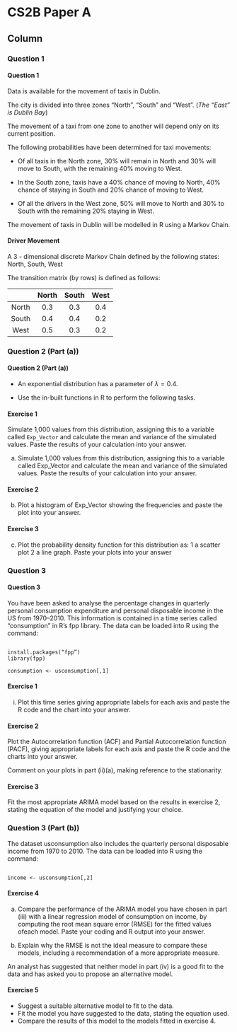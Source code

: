 
CS2B Paper A {data-navmenu="R for Risk Modelling and Survival Analysis"}
==============================================================

Column {.tabset}
--------------------------------


### Question 1
<h4> Question 1</h4>
Data is available for the movement of taxis in Dublin. 

The city is divided into three zones “North”, “South” and “West”. (*The “East” is Dublin Bay*)

The movement of a taxi from one zone to another will depend only on its current position. 

The following probabilities have been determined for taxi movements:


* Of all taxis in the North zone, 30% will remain in North and 30% will move to South, with the remaining 40% moving to West.

* In the South zone, taxis have a 40% chance of moving to North, 40% chance of staying in South and 20% chance of moving to West.

* Of all the drivers in the West zone, 50% will move to North and 30% to South with the remaining 20% staying in West.

The movement of taxis in Dublin will be modelled in R using a Markov Chain.



#### Driver Movement
A 3 - dimensional discrete Markov Chain defined by the following states:
North, South, West

The transition matrix (by rows) is defined as follows:

|| North | South | West |
| :----:| :----:|:----:|:----:|
|North | 0.3 | 0.3 | 0.4|
|South | 0.4 | 0.4 | 0.2|
|West | 0.5 | 0.3 | 0.2|

### Question 2 (Part (a))

<h4> Question 2 (Part (a)) </h4>
* An exponential distribution has a parameter of $\lambda = 0.4$.

* Use the in-built functions in R to perform the following tasks.



#### Exercise 1


Simulate 1,000 values from this distribution, assigning this to a variable called ``Exp_Vector`` and calculate the mean and variance of
the simulated values. Paste the results of your calculation into your answer.

(a) Simulate 1,000 values from this distribution, assigning this to a 
variable called Exp_Vector and calculate the mean and variance of 
the simulated values. Paste the results of your calculation into your 
answer.


#### Exercise 2
(b) Plot a histogram of Exp_Vector showing the frequencies and paste 
the plot into your answer.


#### Exercise 3
(c) Plot the probability density function for this distribution as:
 1 a scatter plot
 2 a line graph.
Paste your plots into your answer
 
 
 
### Question 3

<h4>Question 3</h4>
You have been asked to analyse the percentage changes in quarterly personal 
consumption expenditure and personal disposable income in the US from 1970–2010. 
This information is contained in a time series called “consumption” in R’s fpp library.
The data can be loaded into R using the command: 

<pre><code>
install.packages(“fpp”)
library(fpp)

consumption <- usconsumption[,1]
</code></pre>


#### Exercise 1

(i) Plot this time series giving appropriate labels for each axis and paste the R 
code and the chart into your answer. 

#### Exercise 2
Plot the Autocorrelation function (ACF) and Partial Autocorrelation 
function (PACF), giving appropriate labels for each axis and paste the R code and the charts into your answer. <p>
Comment on your plots in part (ii)(a), making reference to the stationarity. 

#### Exercise 3
Fit the most appropriate ARIMA model based on the results in exercise 2, 
stating the equation of the model and justifying your choice. 


### Question 3 (Part (b))

The dataset usconsumption also includes the quarterly personal disposable income from 1970 to 2010. The data can be loaded into R using the command:

<pre><code>
income <- usconsumption[,2]
</code></pre>

#### Exercise 4 
(a) Compare the performance of the ARIMA model you have chosen in 
part (iii) with a linear regression model of consumption on income, by computing the root mean square error (RMSE) for the fitted values ofeach model. Paste your coding and R output into your answer.

(b) Explain why the RMSE is not the ideal measure to compare these models, including a recommendation of a more appropriate measure.

An analyst has suggested that neither model in part (iv) is a good fit to the data and has asked you to propose an alternative model.
<p>
#### Exercise 5
* Suggest a suitable alternative model to fit to the data.
* Fit the model you have suggested to the data, stating the 
equation used.
* Compare the results of this model to the models fitted in exercise 4. 
 